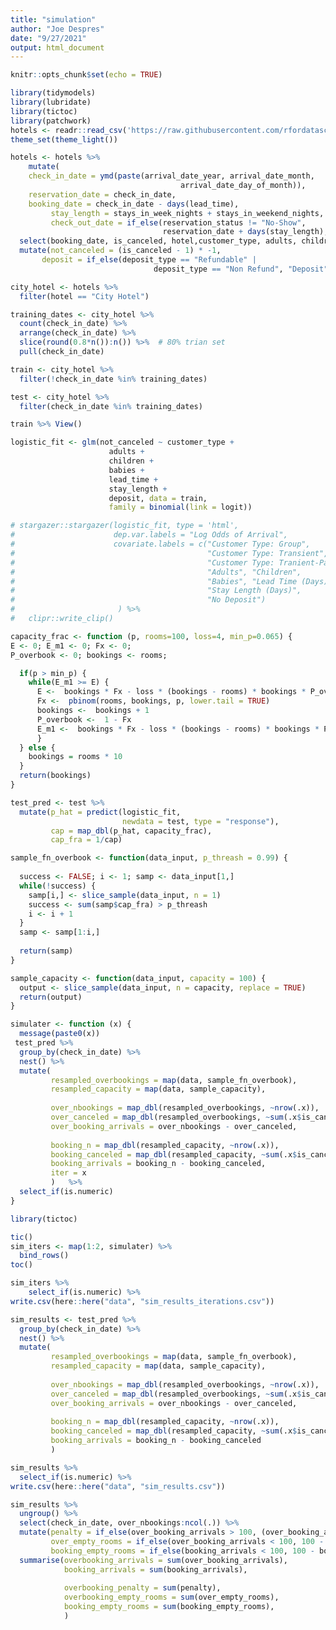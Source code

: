 ```yaml
---
title: "simulation"
author: "Joe Despres"
date: "9/27/2021"
output: html_document
---
```


```r
knitr::opts_chunk$set(echo = TRUE)
```


```r
library(tidymodels)
library(lubridate)
library(tictoc)
library(patchwork)
hotels <- readr::read_csv('https://raw.githubusercontent.com/rfordatascience/tidytuesday/master/data/2020/2020-02-11/hotels.csv')
theme_set(theme_light())
```

```r
hotels <- hotels %>% 
    mutate(
    check_in_date = ymd(paste(arrival_date_year, arrival_date_month,
                                      arrival_date_day_of_month)),
    reservation_date = check_in_date, 
    booking_date = check_in_date - days(lead_time),
         stay_length = stays_in_week_nights + stays_in_weekend_nights,
         check_out_date = if_else(reservation_status != "No-Show",
                                  reservation_date + days(stay_length), ymd("NA"))) %>% 
  select(booking_date, is_canceled, hotel,customer_type, adults, children, babies, lead_time, stay_length, deposit_type, check_in_date, check_out_date) %>% 
  mutate(not_canceled = (is_canceled - 1) * -1,
       deposit = if_else(deposit_type == "Refundable" | 
                                deposit_type == "Non Refund", "Deposit", "No Deposit"))

```

```r
city_hotel <- hotels %>% 
  filter(hotel == "City Hotel")

training_dates <- city_hotel %>% 
  count(check_in_date) %>% 
  arrange(check_in_date) %>% 
  slice(round(0.8*n()):n()) %>%  # 80% trian set 
  pull(check_in_date)

train <- city_hotel %>% 
  filter(!check_in_date %in% training_dates)

test <- city_hotel %>% 
  filter(check_in_date %in% training_dates)
```

```r
train %>% View()
```


```r
logistic_fit <- glm(not_canceled ~ customer_type +
                      adults + 
                      children + 
                      babies + 
                      lead_time + 
                      stay_length + 
                      deposit, data = train,
                      family = binomial(link = logit))

# stargazer::stargazer(logistic_fit, type = 'html', 
#                      dep.var.labels = "Log Odds of Arrival",
#                      covariate.labels = c("Customer Type: Group",
#                                           "Customer Type: Transient",
#                                           "Customer Type: Tranient-Party",
#                                           "Adults", "Children",
#                                           "Babies", "Lead Time (Days)",
#                                           "Stay Length (Days)",
#                                           "No Deposit")
#                       ) %>% 
#   clipr::write_clip()
```

```r
capacity_frac <- function (p, rooms=100, loss=4, min_p=0.065) {
E <- 0; E_m1 <- 0; Fx <- 0;
P_overbook <- 0; bookings <- rooms;

  if(p > min_p) {
    while(E_m1 >= E) {
      E <-  bookings * Fx - loss * (bookings - rooms) * bookings * P_overbook
      Fx <-  pbinom(rooms, bookings, p, lower.tail = TRUE)
      bookings <-  bookings + 1
      P_overbook <-  1 - Fx
      E_m1 <-  bookings * Fx - loss * (bookings - rooms) * bookings * P_overbook
      }
  } else {
    bookings = rooms * 10
  }
  return(bookings)
}

```

```r
test_pred <- test %>% 
  mutate(p_hat = predict(logistic_fit, 
                         newdata = test, type = "response"),
         cap = map_dbl(p_hat, capacity_frac),
         cap_fra = 1/cap) 
```

```r
sample_fn_overbook <- function(data_input, p_threash = 0.99) {
  
  success <- FALSE; i <- 1; samp <- data_input[1,]
  while(!success) {
    samp[i,] <- slice_sample(data_input, n = 1)
    success <- sum(samp$cap_fra) > p_threash
    i <- i + 1
  }
  samp <- samp[1:i,]
  
  return(samp)
}
```

```r
sample_capacity <- function(data_input, capacity = 100) {
  output <- slice_sample(data_input, n = capacity, replace = TRUE)
  return(output)
}
```

```r
simulater <- function (x) {
  message(paste0(x))
 test_pred %>%
  group_by(check_in_date) %>% 
  nest() %>%
  mutate(
         resampled_overbookings = map(data, sample_fn_overbook),
         resampled_capacity = map(data, sample_capacity),
         
         over_nbookings = map_dbl(resampled_overbookings, ~nrow(.x)),
         over_canceled = map_dbl(resampled_overbookings, ~sum(.x$is_canceled, na.rm = TRUE)),
         over_booking_arrivals = over_nbookings - over_canceled,
         
         booking_n = map_dbl(resampled_capacity, ~nrow(.x)),
         booking_canceled = map_dbl(resampled_capacity, ~sum(.x$is_canceled, na.rm = TRUE)),
         booking_arrivals = booking_n - booking_canceled,
         iter = x
         )   %>%
  select_if(is.numeric)
}
```

```r
library(tictoc)
```


```r
tic()
sim_iters <- map(1:2, simulater) %>% 
  bind_rows()
toc()

sim_iters %>% 
    select_if(is.numeric) %>% 
write.csv(here::here("data", "sim_results_iterations.csv"))
```


```r
sim_results <- test_pred %>%
  group_by(check_in_date) %>% 
  nest() %>%
  mutate(
         resampled_overbookings = map(data, sample_fn_overbook),
         resampled_capacity = map(data, sample_capacity),
         
         over_nbookings = map_dbl(resampled_overbookings, ~nrow(.x)),
         over_canceled = map_dbl(resampled_overbookings, ~sum(.x$is_canceled, na.rm = TRUE)),
         over_booking_arrivals = over_nbookings - over_canceled,
         
         booking_n = map_dbl(resampled_capacity, ~nrow(.x)),
         booking_canceled = map_dbl(resampled_capacity, ~sum(.x$is_canceled, na.rm = TRUE)),
         booking_arrivals = booking_n - booking_canceled
         )
```

```r
sim_results %>% 
  select_if(is.numeric) %>% 
write.csv(here::here("data", "sim_results.csv"))
```

```r
sim_results %>% 
  ungroup() %>% 
  select(check_in_date, over_nbookings:ncol(.)) %>% 
  mutate(penalty = if_else(over_booking_arrivals > 100, (over_booking_arrivals - 100) * 4, 0),
         over_empty_rooms = if_else(over_booking_arrivals < 100, 100 - over_booking_arrivals, 0),
         booking_empty_rooms = if_else(booking_arrivals < 100, 100 - booking_arrivals, 0)) %>% 
  summarise(overbooking_arrivals = sum(over_booking_arrivals),
            booking_arrivals = sum(booking_arrivals),
            
            overbooking_penalty = sum(penalty),
            overbooking_empty_rooms = sum(over_empty_rooms),
            booking_empty_rooms = sum(booking_empty_rooms),
            )
```



